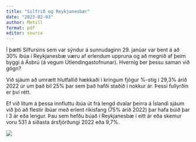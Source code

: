 ```yaml
---
title: "Silfrið og Reykjanesbær"
date: "2023-02-03"
author: Metill
format: pdf
editor: source
---
```


Í þætti Silfursins sem var sýndur á sunnudaginn 29. janúar var bent á að 30% íbúa í Reykjanesbæ væru af erlendum uppruna og að megnið af þeim byggi á Ásbrú (á vegum Útlendingastofnunar). Hvernig ber þessu saman við gögn? 

Við sjáum að umrætt hlutfallið hækkaði í kringum fjögur %-stig í 29,3% árið 2022 úr um það bil 25% þar sem það hafði staðið í nokkur ár. Þessi fullyrðin er því rétt.

Ef við lítum á þessa innfluttu íbúa út frá lengd dvalar þeirra á Íslandi sjáum við þó að flestir íbúar með erlent ríkisfang (75% árið 2022) þar hafa búið þar í 3 ár eða lengur. Þau sem hefðu búað í Reykjanesbæ í eitt ár eða skemur voru 531 á síðasta ársfjórðungi 2022 eða 9,7%.

![](Figures/reykjanesbær.png)



